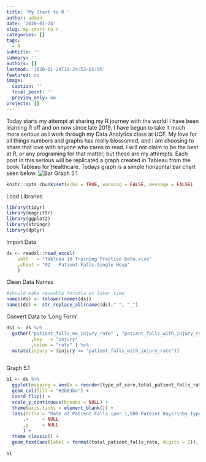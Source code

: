 ```yaml
---
title: 'My Start to R '
author: admin
date: '2020-01-24'
slug: my-start-to-r
categories: []
tags:
  - R
subtitle: ''
summary: ''
authors: []
lastmod: '2020-01-24T18:24:53-05:00'
featured: no
image:
  caption: ''
  focal_point: ''
  preview_only: no
projects: []
---
```


Today starts my attempt at sharing my R journey with the world! I have been learning R off and on now since late 2019,  I have begun to take it much more serious as I work through my Data Analytics class at UCF.  My love for all things numbers and graphs has really blossomed, and I am choosing to share that love with anyone who cares to read.  I will not claim to be the best at R, or any programing for that matter, but these are my attempts.  Each post in this serious will be replicated a graph created in Tableau from the book Tableau for Healthcare.  Todays graph is a simple horizontal bar chart seen below. ![Bar Graph 5.1 ](/post/2020-01-24-my-start-to-r_files/bar-graph.PNG)


```r
knitr::opts_chunk$set(echo = TRUE, warning = FALSE, message = FALSE)
```

Load Libraries

```r
library(tidyr)
library(magrittr)
library(ggplot2)
library(stringr)
library(dplyr)
```

Import Data

```r
ds <- readxl::read_excel(
    path   = "Tableau 10 Training Practice Data.xlsx" 
    ,sheet = "02 - Patient Falls-Single Hosp"
    )
```
Clean Data Names

```r
#should make reusable forumla at later time
names(ds) <- tolower(names(ds))
names(ds) <- str_replace_all(names(ds)," ", "_")

```


Convert Data to 'Long Form' 
```r
ds1 <- ds %>% 
  gather("patient_falls_no_injury_rate" , "patient_falls_with_injury_rate"
         ,key   = "injury" 
         ,value = "rate" ) %>% 
  mutate(injury = (injury == "patient_falls_with_injury_rate"))
         
```

Graph 5.1

```r
b1 <- ds %>% 
  ggplot(mapping = aes(x = reorder(type_of_care,total_patient_falls_rate ) , y = total_patient_falls_rate)) +
  geom_col(fill = "#2b83ba") + 
  coord_flip() +
  scale_y_continuous(breaks = NULL) +
  theme(axis.ticks = element_blank()) +
  labs(title = "Rate of Patient Falls (per 1,000 Pateint Days)\nby Type of Care for FY2017"
      ,x     = NULL
      ,y     = NULL
      ) +
  theme_classic() +
  geom_text(aes(label = format(total_patient_falls_rate, digits = 2)), nudge_y = -.25, color = "white")
  
b1
```